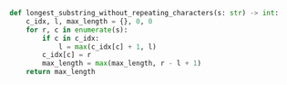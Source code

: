 ```python meta="source=problems/3-longest-substring-without-repeating-characters/solution.py"
def longest_substring_without_repeating_characters(s: str) -> int:
    c_idx, l, max_length = {}, 0, 0
    for r, c in enumerate(s):
        if c in c_idx:
            l = max(c_idx[c] + 1, l)
        c_idx[c] = r
        max_length = max(max_length, r - l + 1)
    return max_length
```